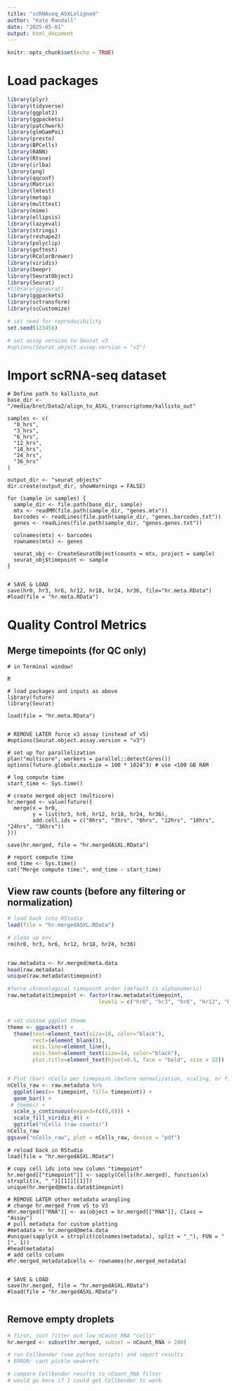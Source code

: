 ```yaml
---
title: "scRNAseq_ASXLaligned"
author: "Kate Randall"
date: "2025-05-01"
output: html_document
---
```


```r
knitr::opts_chunk$set(echo = TRUE)
```

# Load packages


```r
library(plyr)
library(tidyverse)
library(ggplot2)
library(ggpackets)
library(patchwork)
library(glmGamPoi)
library(presto)
library(BPCells)
library(RANN)
library(Rtsne)
library(irlba)
library(png)
library(qqconf)
library(Matrix)
library(lmtest)
library(metap)
library(multtest)
library(mime)
library(ellipsis)
library(lazyeval)
library(stringi)
library(reshape2)
library(polyclip)
library(goftest)
library(RColorBrewer)
library(viridis)
library(beepr)
library(SeuratObject)
library(Seurat)
#library(ggseurat)
library(ggpackets)
library(sctransform)
library(scCustomize)

# set seed for reproducibility
set.seed(123456)

# set assay version to Seurat v3
#options(Seurat.object.assay.version = "v3")

```


# Import scRNA-seq dataset


```Import

# Define path to kallisto_out
base_dir <- "/media/bret/Data2/align_to_ASXL_transcriptome/kallisto_out"

samples <- c(
  "0_hrs",
  "3_hrs",
  "6_hrs",
  "12_hrs",
  "18_hrs",
  "24_hrs",
  "36_hrs"
)

output_dir <- "seurat_objects"
dir.create(output_dir, showWarnings = FALSE)

for (sample in samples) {
  sample_dir <- file.path(base_dir, sample)
  mtx <- readMM(file.path(sample_dir, "genes.mtx"))
  barcodes <- readLines(file.path(sample_dir, "genes.barcodes.txt"))
  genes <- readLines(file.path(sample_dir, "genes.genes.txt"))
  
  colnames(mtx) <- barcodes
  rownames(mtx) <- genes
  
  seurat_obj <- CreateSeuratObject(counts = mtx, project = sample)
  seurat_obj$timepoint <- sample
}


# SAVE & LOAD
save(hr0, hr3, hr6, hr12, hr18, hr24, hr36, file="hr.meta.RData")
#load(file = "hr.meta.RData")

```



# Quality Control Metrics



## Merge timepoints (for QC only)

```Merge

# in Terminal window!

R

# load packages and inputs as above
library(future)
library(Seurat)

load(file = "hr.meta.RData")


# REMOVE LATER force v3 assay (instead of v5)
#options(Seurat.object.assay.version = "v3")

# set up for parallelization 
plan("multicore", workers = parallel::detectCores())
options(future.globals.maxSize = 100 * 1024^3) # use <100 GB RAM

# log compute time
start_time <- Sys.time()

# create merged object (multicore)
hr.merged <- value(future({
  merge(x = hr0,
        y = list(hr3, hr6, hr12, hr18, hr24, hr36),
        add.cell.ids = c("0hrs", "3hrs", "6hrs", "12hrs", "18hrs", "24hrs", "36hrs"))
}))

save(hr.merged, file = "hr.mergedASXL.RData")

# report compute time
end_time <- Sys.time()
cat("Merge compute time:", end_time - start_time)

```

## View raw counts (before any filtering or normalization)

```r
# load back into RStudio
load(file = "hr.mergedASXL.RData")

# clean up env
rm(hr0, hr3, hr6, hr12, hr18, hr24, hr36)


raw.metadata <- hr.merged@meta.data
head(raw.metadata)
unique(raw.metadata$timepoint)

#force chronological timepoint order (default is alphanumeric)
raw.metadata$timepoint <- factor(raw.metadata$timepoint,
                             levels = c("hr0", "hr3", "hr6", "hr12", "hr18", "hr24", "hr36"))


# set custom ggplot theme
theme <- ggpacket() +
  theme(text=element_text(size=18, color="black"),
        rect=(element_blank()),
        axis.line=element_line(),
        axis.text=element_text(size=14, color="black"),
        plot.title=element_text(hjust=0.5, face = "bold", size = 22))


# Plot (bar) nCells per timepoint (before normalization, scaling, or filtration)
nCells_raw <- raw.metadata %>%
  ggplot(aes(x= timepoint, fill= timepoint)) +
  geom_bar() +
 # theme() +
  scale_y_continuous(expand=(c(0,0))) +
  scale_fill_viridis_d() +
  ggtitle("nCells (raw counts)")
nCells_raw
ggsave("nCells_raw", plot = nCells_raw, device = "pdf")

```



```Data

# reload back in RStudio
load(file = "hr.mergedASXL.RData")

# copy cell ids into new column "timepoint"
hr.merged[["timepoint"]] <- sapply(Cells(hr.merged), function(x) strsplit(x, "_")[[1]][[1]])
unique(hr.merged@meta.data$timepoint)

# REMOVE LATER other metadata wrangling
# change hr.merged from v5 to V3
#hr.merged[["RNA"]] <- as(object = hr.merged[["RNA"]], Class = "Assay")
# pull metadata for custom plotting
#metadata <- hr.merged@meta.data
#unique(sapply(X = strsplit(colnames(metadata), split = "_"), FUN = "[", 1))
#head(metadata)
# add cells column
#hr.merged_metadata$cells <- rownames(hr.merged_metadata)


# SAVE & LOAD          
save(hr.merged, file = "hr.mergedASXL.RData")
#load(file = "hr.mergedASXL.RData")


```


## Remove empty droplets

```r
# first, just filter out low nCount_RNA "cells"
hr.merged <- subset(hr.merged, subset = nCount_RNA > 200)

# run Cellbender (see python scripts) and import results
# ERROR: cant pickle weakrefs 

# compare Cellbender results to nCount_RNA filter
# would go here if I could get Cellbender to work

```

